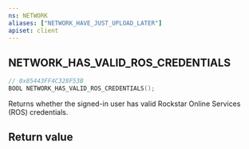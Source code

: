 ```yaml
---
ns: NETWORK
aliases: ["NETWORK_HAVE_JUST_UPLOAD_LATER"]
apiset: client
---
```

## NETWORK_HAS_VALID_ROS_CREDENTIALS

```c
// 0x85443FF4C328F53B
BOOL NETWORK_HAS_VALID_ROS_CREDENTIALS();
```

Returns whether the signed-in user has valid Rockstar Online Services (ROS) credentials.


## Return value